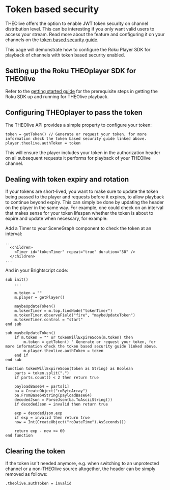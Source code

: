 # Token based security

THEOlive offers the option to enable JWT token security on channel distribution level. This can be interesting if you only want valid users to access your stream. Read more about the feature and configuring it on your channels on the [token based security guide](/theolive/platform/security/token-based-security).

This page will demonstrate how to configure the Roku Player SDK for playback of channels with token based security enabled.

## Setting up the Roku THEOplayer SDK for THEOlive

Refer to the [getting started guide](../getting-started) for the prerequisite steps in getting the Roku SDK up and running for THEOlive playback.

## Configuring THEOplayer to pass the token

The THEOlive API provides a simple property to configure your token:

```brightscript
token = getToken() // Generate or request your token, for more information check the token based security guide linked above.
player.theolive.authToken = token
```

This will ensure the player includes your token in the authorization header on all subsequent requests it performs for playback of your THEOlive channel.

## Dealing with token expiry and rotation

If your tokens are short-lived, you want to make sure to update the token being passed to the player and requests before it expires, to allow playback to continue beyond expiry. This can simply be done by updating the header on the player in the same way. For example, one could check on an interval that makes sense for your token lifespan whether the token is about to expire and update when necessary, for example:

Add a Timer to your SceneGraph component to check the token at an interval:

```brightscript
...
  <children>
    <Timer id="tokenTimer" repeat="true" duration="30" />
  </children>
...
```

And in your Brightscript code:

```brightscript
sub init()
    ...

    m.token = ""
    m.player = getPlayer()

    maybeUpdateToken()
    m.tokenTimer = m.top.findNode("tokenTimer")
    m.tokenTimer.observeField("fire", "maybeUpdateToken")
    m.tokenTimer.control = "start"
end sub

sub maybeUpdateToken()
    if m.token = "" or tokenWillExpireSoon(m.token) then
        m.token = getToken() ' Generate or request your token, for more information check the token based security guide linked above.
        m.player.theolive.authToken = token
    end if
end sub

function tokenWillExpireSoon(token as String) as Boolean
    parts = token.split(".")
    if parts.count() < 2 then return true

    payloadBase64 = parts[1]
    ba = CreateObject("roByteArray")
    ba.FromBase64String(payloadBase64)
    decodedJson = ParseJson(ba.ToAsciiString())
    if decodedJson = invalid then return true

    exp = decodedJson.exp
    if exp = invalid then return true
    now = Int(CreateObject("roDateTime").AsSeconds())

    return exp - now <= 60
end function
```

## Clearing the token

If the token isn't needed anymore, e.g. when switching to an unprotected channel or a non-THEOlive source altogether, the header can be simply removed as follows:

```brightscript
.theolive.authToken = invalid
```
